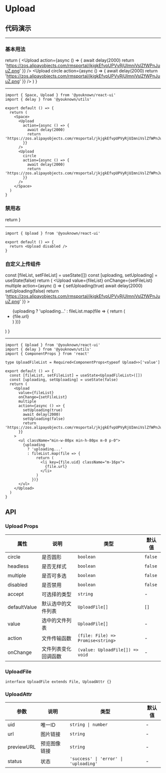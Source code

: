 # Upload

## 代码演示


---

### 基本用法

  return (
    <Space>
      <Upload
        action={async () => {
          await delay(2000)
          return 'https://zos.alipayobjects.com/rmsportal/jkjgkEfvpUPVyRjUImniVslZfWPnJuuZ.png'
        }}
      />
      <Upload
        circle
        action={async () => {
          await delay(2000)
          return 'https://zos.alipayobjects.com/rmsportal/jkjgkEfvpUPVyRjUImniVslZfWPnJuuZ.png'
        }}
      />
    </Space>
  )
}

<BasicUsage />

---

```tsx
import { Space, Upload } from '@youknown/react-ui'
import { delay } from '@youknown/utils'

export default () => {
  return (
    <Space>
      <Upload
        action={async () => {
          await delay(2000)
          return 'https://zos.alipayobjects.com/rmsportal/jkjgkEfvpUPVyRjUImniVslZfWPnJuuZ.png'
        }}
      />
      <Upload
        circle
        action={async () => {
          await delay(2000)
          return 'https://zos.alipayobjects.com/rmsportal/jkjgkEfvpUPVyRjUImniVslZfWPnJuuZ.png'
        }}
      />
    </Space>
  )
}
```

### 禁用态

  return <Upload disabled />
}

<Disabled />

---

```tsx
import { Upload } from '@youknown/react-ui'

export default () => {
  return <Upload disabled />
}
```

### 自定义上传组件

  const [fileList, setFileList] = useState([])
  const [uploading, setUploading] = useState(false)
  return (
    <Upload
      value={fileList}
      onChange={setFileList}
      multiple
      action={async () => {
        setUploading(true)
        await delay(2000)
        setUploading(false)
        return 'https://zos.alipayobjects.com/rmsportal/jkjgkEfvpUPVyRjUImniVslZfWPnJuuZ.png'
      }}
    >
      <ul className="min-w-80px min-h-80px m-0 p-0">
        {uploading
          ? 'uploading...'
          : fileList.map(file => {
              return (
                <li key={file.uid} className="m-16px">
                  {file.url}
                </li>
              )
            })}
      </ul>
    </Upload>
  )
}

<UploadCustom />

---

```tsx
import { Upload } from '@youknown/react-ui'
import { delay } from '@youknown/utils'
import { ComponentProps } from 'react'

type UploadFileList = Required<ComponentProps<typeof Upload>>['value']

export default () => {
  const [fileList, setFileList] = useState<UploadFileList>([])
  const [uploading, setUploading] = useState(false)
  return (
    <Upload
      value={fileList}
      onChange={setFileList}
      multiple
      action={async () => {
        setUploading(true)
        await delay(2000)
        setUploading(false)
        return 'https://zos.alipayobjects.com/rmsportal/jkjgkEfvpUPVyRjUImniVslZfWPnJuuZ.png'
      }}
    >
      <ul className="min-w-80px min-h-80px m-0 p-0">
        {uploading
          ? 'uploading...'
          : fileList.map(file => {
              return (
                <li key={file.uid} className="m-16px">
                  {file.url}
                </li>
              )
            })}
      </ul>
    </Upload>
  )
}
```

## API

### Upload Props

| 属性       | 说明               | 类型              | 默认值   |
| ---------- | ------------------ | ----------------- | -------- |
| circle    | 是否圆形           | `boolean`         | `false`  |
| headless    | 是否无样式           | `boolean`         | `false`  |
| multiple    | 是否可多选           | `boolean`         | `false`  |
| disabled    | 是否禁用           | `boolean`         | `false`  |
| accept    | 可选择的类型           | `string`         | -  |
| defaultValue    | 默认选中的文件列表           | `UploadFile[]`         | `[]`  |
| value    | 选中的文件列表           | `UploadFile[]`         | -  |
| action    | 文件传输函数           | `(file: File) => Promise<string>`         | -  |
| onChange    | 文件列表变化回调函数           | `(value: UploadFile[]) => void`         | -  |

### UploadFile

`interface UploadFile extends File, UploadAttr {}`

### UploadAttr

| 参数       | 说明               | 类型              | 默认值   |
| ---------- | ------------------ | ----------------- | -------- |
| uid    | 唯一ID           | `string \| number`         | -  |
| url    | 图片链接           | `string`         | -  |
| previewURL    | 预览图像链接           | `string`         | -  |
| status    | 状态           | `'success' \| 'error' \| 'uploading'`         | -  |